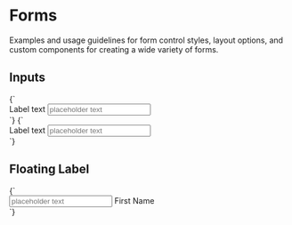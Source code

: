 
<Meta title="Components/Forms" />

# Forms

Examples and usage guidelines for form control styles, layout options, and custom components for creating a wide variety of forms.

## Inputs

<Canvas>
  <Story name="Text Input">
    {`
      <div class="form-group">
        <label for="input-1" class="visually-hidden">Label text</label>
        <input id="input-1" type="text" class="form-control" placeholder="placeholder text">
      </div>
    `}
  </Story>
</Canvas>

<Canvas>
  <Story name="Number Input">
    {`
      <div class="form-group">
        <label for="input-1" class="visually-hidden">Label text</label>
        <input id="input-1" type="number" class="form-control" placeholder="placeholder text">
      </div>
    `}
  </Story>
</Canvas>

## Floating Label

<Canvas>
  <Story name="Input w/ Floating Label">
    {`
      <div class="form-group">
        <div class="floating-label">
          <input id="input-4" class="floating-label__input form-control" type="text" placeholder="placeholder text">
          <label for="input-4" class="floating-label__label">First Name</label>
        </div>
      </div>
    `}
  </Story>
</Canvas>
